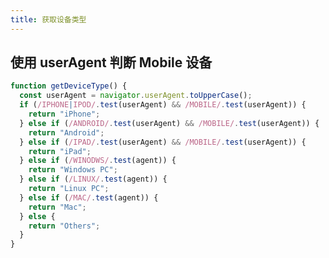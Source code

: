 ```yaml
---
title: 获取设备类型
---
```


## 使用 userAgent 判断 Mobile 设备

```javascript showLineNumbers
function getDeviceType() {
  const userAgent = navigator.userAgent.toUpperCase();
  if (/IPHONE|IPOD/.test(userAgent) && /MOBILE/.test(userAgent)) {
    return "iPhone";
  } else if (/ANDROID/.test(userAgent) && /MOBILE/.test(userAgent)) {
    return "Android";
  } else if (/IPAD/.test(userAgent) && /MOBILE/.test(userAgent)) {
    return "iPad";
  } else if (/WINODWS/.test(agent)) {
    return "Windows PC";
  } else if (/LINUX/.test(agent)) {
    return "Linux PC";
  } else if (/MAC/.test(agent)) {
    return "Mac";
  } else {
    return "Others";
  }
}
```
